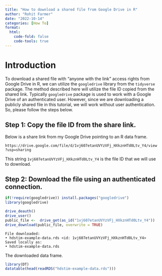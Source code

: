 ```yaml
---
title: "How to download a shared file from Google Drive in R"
author: "Rohit Farmer"
date: "2022-10-14"
categories: [How To]
format:
  html:
    code-fold: false
    code-tools: true
---
```


# Introduction

To download a shared file with "anyone with the link" access rights from Google Drive in R, we can utilize the `googledrive` library from the `tidyverse` package. The method described here will utilize the file ID copied from the shared link. Typically `googledrive` package is used to work with a Google Drive of an authenticated user. However, since we are downloading a publicly shared file in this tutorial, we will work without user authentication. So, please follow the steps below.

## Step 1: Copy the file ID from the share link.

Below is a share link from my Google Drive pointing to an R data frame.

`https://drive.google.com/file/d/1vj607etanUVYzVFj_HXkznHTd0Ltv_Y4/view?usp=sharing`

This string `1vj607etanUVYzVFj_HXkznHTd0Ltv_Y4` is the file ID that we will use to download.

## Step 2: Download the file using an authenticated connection.

```R
if(!require(googledrive)) install.packages("googledrive")
library(googledrive)

drive_deauth()
drive_user()
public_file <-  drive_get(as_id("1vj607etanUVYzVFj_HXkznHTd0Ltv_Y4"))
drive_download(public_file, overwrite = TRUE)
```

    File downloaded:
    • hdstim-example-data.rds <id: 1vj607etanUVYzVFj_HXkznHTd0Ltv_Y4>
    Saved locally as:
    • hdstim-example-data.rds

The downloaded data frame.

```R
library(DT)
datatable(head(readRDS("hdstim-example-data.rds")))
```
